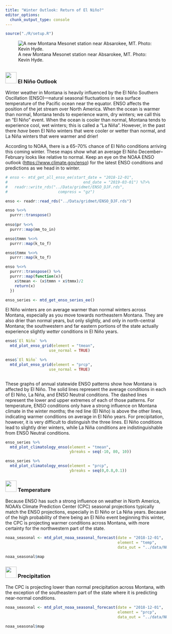 ```yaml
---
title: "Winter Outlook: Return of El Niño?"
editor_options: 
  chunk_output_type: console
---
```


```r
source("./R/setup.R")
```

![A new Montana Mesonet station near Absarokee, MT. Photo: Kevin Hyde.](./img/Kevin_Hyde_absarokee.jpg)

## {- .tabset .tabset-fade .tabset-pills}

### <img src="icons/enso.svg" width="35px"/> El Niño Outlook {-}
Winter weather in Montana is heavily influenced by the El Niño Southern Oscillation (ENSO)---natural seasonal fluctuations in sea surface temperature of the Pacific ocean near the equator. ENSO affects the position of the jet stream over North America. When the ocean is warmer than normal, Montana tends to experience warm, dry winters; we call this an "El Niño" event. When the ocean is cooler than normal, Montana tends to experience cool, wet winters; this is called a "La Niña". However, in the past there *have* been El Niño winters that were cooler or wetter than normal, and La Niña winters that were warmer and drier!

According to NOAA, there is a 65--70% chance of El Niño conditions arriving this coming winter. These maps show what an average El Niño December--February looks like relative to normal. Keep an eye on the NOAA ENSO outlook ([https://www.climate.gov/enso](https://www.climate.gov/enso)) for the latest ENSO conditions and predictions as we head in to winter.

```r
# enso <- mtd_get_all_enso_ee(start_date = "2018-12-01", 
#                                 end_date = "2019-03-01") %T>%
#   readr::write_rds("../Data/gridmet/ENSO_DJF.rds", 
#                      compress = "gz")

enso <- readr::read_rds("../Data/gridmet/ENSO_DJF.rds")

enso %<>%
  purrr::transpose()
  
enso$pr %<>%
  purrr::map(mm_to_in)

enso$tmmn %<>%
  purrr::map(k_to_f)

enso$tmmx %<>%
  purrr::map(k_to_f)

enso %<>%
  purrr::transpose() %>%
  purrr::map(function(x){
    x$tmean <- (x$tmmn + x$tmmx)/2
    return(x)
  })

enso_series <- mtd_get_enso_series_ee()

```

El Niño winters are on average warmer than normal winters across Montana, especially as you move towards northeastern Montana. They are also drier than normal years, but only slightly, and only in north-central Montana; the southwestern and far eastern portions of the state actually experience slightly *wetter* conditions in El Niño years.

```r

enso$`El Niño` %>%
  mtd_plot_enso_grid(element = "tmean",
                   use_normal = TRUE)

enso$`El Niño` %>%
  mtd_plot_enso_grid(element = "prcp",
                   use_normal = TRUE)



```

These graphs of annual statewide ENSO patterns show how Montana is affected by El Niño. The solid lines represent the average conditions in each of El Niño, La Niña, and ENSO Neutral conditions. The dashed lines represent the lower and upper extremes of each of those patterns. For temperature, ENSO conditions only have a strong influence on Montana climate in the winter months; the red line (El Niño) is above the other lines, indicating warmer conditions on average in El Niño years. For precipitation, however, it is very difficult to distinguish the three lines. El Niño conditions lead to slightly drier winters, while La Niña conditions are indistinguishable from ENSO Neutral conditions.

```r

enso_series %>%
  mtd_plot_climatology_enso(element = "tmean",
                            ybreaks = seq(-10, 80, 10))

enso_series %>%
  mtd_plot_climatology_enso(element = "prcp",
                            ybreaks = seq(0,0.8,0.1))

```


### <img src="icons/temperature.svg" width="35px"/> Temperature {-}
Because ENSO has such a strong influence on weather in North America, NOAA's Climate Prediction Center (CPC) seasonal projections typically match the ENSO projections, especially in El Niño or La Niña years. Because of the high probability of there being an El Niño event beginning this winter, the CPC is projecting warmer conditions across Montana, with more certainty for the northwestern part of the state.

```r

noaa_seasonal <- mtd_plot_noaa_seasonal_forecast(date = "2018-12-01",
                                                 element = "temp",
                                                 data_out = "../data/NOAA_seasonal")

noaa_seasonal$map
```

### <img src="icons/precipitation.svg" width="35px"/> Precipitation {-}
The CPC is projecting lower than normal precipitation across Montana, with the exception of the southeastern part of the state where it is predicting near-normal conditions.

```r

noaa_seasonal <- mtd_plot_noaa_seasonal_forecast(date = "2018-12-01",
                                                 element = "prcp",
                                                 data_out = "../data/NOAA_seasonal")

noaa_seasonal$map

```

<!-- ### <img src="icons/drought.svg" width="35px"/> Drought {-} -->
<!-- The three month drought outlook suggests that drought will persist through August in Daniels, Sheridan, and Roosevelt counties. Due to late may rainfall these counties were recently downgraded to “abnormally dry.” Drought development is not predicted for the remainder of the state; however, drought development may still be possible given the uncertain seasonal forecast (above) for eastern portions of the state and warmer and drier than normal forecast for western portions of the state. For example, portions of Valley, Phillips, and Blaine counties have been designated as abnormally dry due to lack of rainfall in the past month and drying soil conditions. -->

<!-- ```{r future-seasonal-drought, fig.retina = 2, fig.align = "center", out.width = '100%', collapse=TRUE, results='hold', message=FALSE, warning=FALSE, cache=TRUE} -->

<!-- future_seasonal_drought <- mtd_plot_noaa_drought_outlook(date = "2019-03-01", -->
<!--                               data_out = "../data/NOAA_droughtlook") -->

<!-- future_seasonal_drought$map -->

<!-- ``` -->

